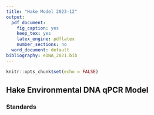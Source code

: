 ```yaml
---
title: "Hake Model 2023-12"
output: 
  pdf_document:
    fig_caption: yes
    keep_tex: yes
    latex_engine: pdflatex
    number_sections: no
  word_document: default
bibliography: eDNA_2021.bib
---
```


```r
knitr::opts_chunk$set(echo = FALSE)

```

## Hake Environmental DNA qPCR Model

### Standards

